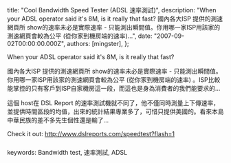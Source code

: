 
  title: "Cool Bandwidth Speed Tester (ADSL 速率測試)",
  description: "When your ADSL operator said it's 8M, is it really that fast? 國內各大ISP 提供的測速網頁所 show的速率未必是實際速率 - 只能測出瞬間值。你用哪一家ISP用該家的測速網頁會較為公平 (從你家到機房端的速率)...",
  date: "2007-09-02T00:00:00.000Z",
  authors: [mingster],
};

<p>When your ADSL operator said it's 8M, is it really that fast?</p>
<p>國內各大ISP 提供的測速網頁所 show的速率未必是實際速率 - 只能測出瞬間值。你用哪一家ISP用該家的測速網頁會較為公平 (從你家到機房端的速率) 。ISP比較能掌控的只有客戶到ISP自家機房這一段，而這也是身為消費者的我們能要求的...</p>
<p>這個 host在 DSL Report 的速率測試機就不同了，他不僅同時測量上下傳速率，並提供時間區段的均值，出來的統計結果專業多了，可惜只提供美國的。看來本島中華民族的差不多先生個性還是輸了...</p>
<p>Check it out: <a href="http://www.dslreports.com/speedtest?flash=1">http://www.dslreports.com/speedtest?flash=1</a></p>
<p><a href="http://www.dslreports.com/speedtest?flash=1" target="_blank"><img style="margin:0 auto 10px;" alt="" src="/img/speedtest.gif" border="0" /></a><br />keywords: Bandwidth test, 速率測試, ADSL</p>
